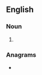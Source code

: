 ==English==

===Noun===
{{head|en|noun plural form}}

# {{plural of|spree|lang=en}}

===Anagrams===
* {{anagrams|en|a=eeprss|Espers|Perses|Persse|espers|perses|speers|speres|sperse}}